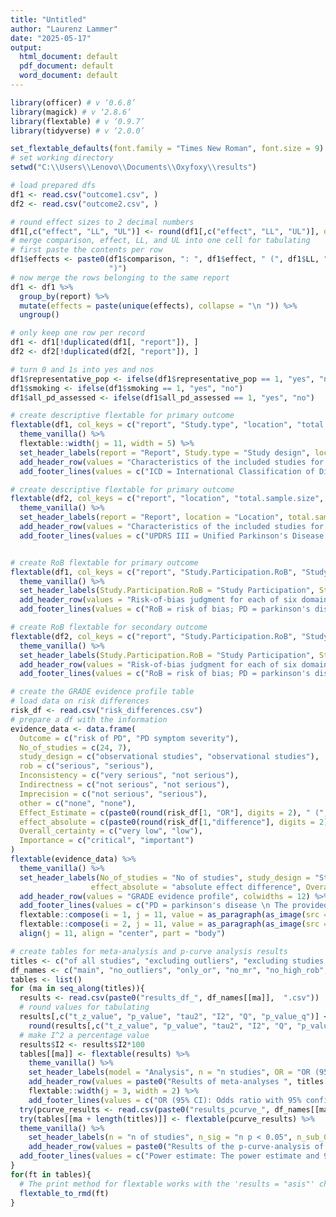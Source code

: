 ---
title: "Untitled"
author: "Laurenz Lammer"
date: "2025-05-17"
output:
  html_document: default
  pdf_document: default
  word_document: default
---

```{r echo=FALSE, results='asis'}
library(officer) # v ‘0.6.8’
library(magick) # v ‘2.8.6’
library(flextable) # v ‘0.9.7’
library(tidyverse) # v ‘2.0.0’

set_flextable_defaults(font.family = "Times New Roman", font.size = 9)
# set working directory 
setwd("C:\\Users\\Lenovo\\Documents\\Oxyfoxy\\results")

# load prepared dfs
df1 <- read.csv("outcome1.csv", )
df2 <- read.csv("outcome2.csv", )

# round effect sizes to 2 decimal numbers
df1[,c("effect", "LL", "UL")] <- round(df1[,c("effect", "LL", "UL")], digits = 2)
# merge comparison, effect, LL, and UL into one cell for tabulating
# first paste the contents per row
df1$effects <- paste0(df1$comparison, ": ", df1$effect, " (", df1$LL, " - ", df1$UL,
                      ")")
# now merge the rows belonging to the same report
df1 <- df1 %>%
  group_by(report) %>%
  mutate(effects = paste(unique(effects), collapse = "\n ")) %>%
  ungroup()

# only keep one row per record
df1 <- df1[!duplicated(df1[, "report"]), ]
df2 <- df2[!duplicated(df2[, "report"]), ]

# turn 0 and 1s into yes and nos
df1$representative_pop <- ifelse(df1$representative_pop == 1, "yes", "no")
df1$smoking <- ifelse(df1$smoking == 1, "yes", "no")
df1$all_pd_assessed <- ifelse(df1$all_pd_assessed == 1, "yes", "no")

# create descriptive flextable for primary outcome
flextable(df1, col_keys = c("report", "Study.type", "location", "total.sample.size", "PD.diagnostic.criteria", "representative_pop", "all_pd_assessed", "smoking", "country.income.category", "effect.type", "effects")) %>%
  theme_vanilla() %>%
  flextable::width(j = 11, width = 5) %>%
  set_header_labels(report = "Report", Study.type = "Study design", location = "Location", total.sample.size = "Sample size", PD.diagnostic.criteria = "Diagnostic criteria", representative_pop = "Representative sample", all_pd_assessed = "All participants examined", smoking = "Controlled for smoking", effect.type = "Effect measure", effects = "Effect", country.income.category = "Income category") %>% 
  add_header_row(values = "Characteristics of the included studies for the primary outcome", colwidths = 11) %>%
  add_footer_lines(values = c("ICD = International Classification of Diseases; UK PDS BB = UK Parkinson's Disease Society Brain Bank; MDS = Movement Disorder Society; Ward & Gibb = Research diagnostic criteria for Parkinson's disease by Ward & Gibb 1990; OR = odds ratio; HR = hazard ratio; SIR = standardized incidence ratio; PR = prevalence ratio; IVW = inverse variance weighted; WM = weighted median; S Mode = simple mode; W Mode = weighted mode; * = no education, did not complete primary, completed primary, secondary, or tertiary education"))

# create descriptive flextable for primary outcome
flextable(df2, col_keys = c("report", "location", "total.sample.size", "symptom_severity_assessment")) %>%
  theme_vanilla() %>%
  set_header_labels(report = "Report", location = "Location", total.sample.size = "Sample size", symptom_severity_assessment = "effect metric") %>% 
  add_header_row(values = "Characteristics of the included studies for the secondary outcome", colwidths = 4) %>%
  add_footer_lines(values = c("UPDRS III = Unified Parkinson's Disease Rating Scale motor subscale; H & Y = Hoehn & Yahr stage; BBS = Berg Balance Scale; LID HR = Levodopa-induced dyskinesia hazard ratio; "))


# create RoB flextable for primary outcome
flextable(df1, col_keys = c("report", "Study.Participation.RoB", "Study.Attrition.RoB", "Education.measurement.RoB", "PD.measurement.RoB", "Study.confounding.RoB", "Statistical.Analysis.and.Reporting.RoB", "Overall")) %>%
  theme_vanilla() %>%
  set_header_labels(Study.Participation.RoB = "Study Participation", Study.Attrition.RoB = "Study Attrition", Education.measurement.RoB = "Education Measurement", PD.measurement.RoB = "PD Measurement", Study.confounding.RoB = "Confounding", Statistical.Analysis.and.Reporting.RoB = "Statistical Analysis and Reporting", Overall = "Overall RoB") %>% 
  add_header_row(values = "Risk-of-bias judgment for each of six domains of bias, and for the overall risk of bias of studies on our primary outcome", colwidths = 8) %>%
  add_footer_lines(values = c("RoB = risk of bias; PD = parkinson's disease \n Because they reported data from the same study as other reports, Fardell 2020, Huang 2023, Li 2024, Li 2025, Wirdefeldt 2005 were not included in the meta-analysis."))

# create RoB flextable for secondary outcome
flextable(df2, col_keys = c("report", "Study.Participation.RoB", "Study.Attrition.RoB", "Education.measurement.RoB", "PD.measurement.RoB", "Study.confounding.RoB", "Statistical.Analysis.and.Reporting.RoB", "Overall")) %>%
  theme_vanilla() %>%
  set_header_labels(Study.Participation.RoB = "Study Participation", Study.Attrition.RoB = "Study Attrition", Education.measurement.RoB = "Education Measurement", PD.measurement.RoB = "PD Measurement", Study.confounding.RoB = "Confounding", Statistical.Analysis.and.Reporting.RoB = "Statistical Analysis and Reporting", Overall = "Overall RoB") %>% 
  add_header_row(values = "Risk-of-bias judgment for each of six domains of bias, and for the overall risk of bias of studies on our secondary outcome", colwidths = 8) %>%
  add_footer_lines(values = c("RoB = risk of bias; PD = parkinson's disease \n Sunwoo 2016 and Jeong 2022 are based on the same registry."))

# create the GRADE evidence profile table
# load data on risk differences
risk_df <- read.csv("risk_differences.csv") 
# prepare a df with the information
evidence_data <- data.frame(
  Outcome = c("risk of PD", "PD symptom severity"),
  No_of_studies = c(24, 7),
  study_design = c("observational studies", "observational studies"),
  rob = c("serious", "serious"),
  Inconsistency = c("very serious", "not serious"),
  Indirectness = c("not serious", "not serious"),
  Imprecision = c("not serious", "serious"),
  other = c("none", "none"),
  Effect_Estimate = c(paste0(round(risk_df[1, "OR"], digits = 2), " (", round(risk_df[3, "OR"], digits = 2), " - ", round(risk_df[2, "OR"], digits = 2), ")"), "better motor performance"),
  effect_absolute = c(paste0(round(risk_df[1,"difference"], digits = 2), "% higher lifetime risk (from ", abs(round(risk_df[3, "difference"], digits = 2)), "","% lower risk to ", round(risk_df[2, "difference"], digits = 2), "% higher risk)"), ""),
  Overall_certainty = c("very low", "low"),
  Importance = c("critical", "important")
)
flextable(evidence_data) %>%
  theme_vanilla() %>%
  set_header_labels(No_of_studies = "No of studies", study_design = "Study design", rob = "Risk of bias", Effect_Estimate = "Effect of higher education",
                  effect_absolute = "absolute effect difference", Overall_certainty = "Certainty") %>% 
  add_header_row(values = "GRADE evidence profile", colwidths = 12) %>%
  add_footer_lines(values = c("PD = parkinson's disease \n The provided effect measure is an odds ratio with its 95% confidence interval. The baseline risk is 1.65%.")) %>%
  flextable::compose(i = 1, j = 11, value = as_paragraph(as_image(src = "GRADE_very_low.png", width = 0.8, height = 0.8), "very low"), part = "body") %>%
  flextable::compose(i = 2, j = 11, value = as_paragraph(as_image(src = "GRADE_low.png", width = 0.8, height = 0.8), "low"), part = "body") %>%
  align(j = 11, align = "center", part = "body")

# create tables for meta-analysis and p-curve analysis results
titles <- c("of all studies", "excluding outliers", "excluding studies reporting other effect measures than odds ratios", "excluding mendelian randomization studies", "excluding studies with a high risk of bias", "including only one Swedish register-based study")
df_names <- c("main", "no_outliers", "only_or", "no_mr", "no_high_rob", "one_reg")
tables <- list()
for (ma in seq_along(titles)){
  results <- read.csv(paste0("results_df_", df_names[[ma]],  ".csv"))
  # round values for tabulating
  results[,c("t_z_value", "p_value", "tau2", "I2", "Q", "p_value_q")] <-
    round(results[,c("t_z_value", "p_value", "tau2", "I2", "Q", "p_value_q")], digits = 3)
  # make I^2 a percentage value
  results$I2 <- results$I2*100
  tables[[ma]] <- flextable(results) %>%
    theme_vanilla() %>%
    set_header_labels(model = "Analysis", n = "n studies", OR = "OR (95% CI)", t_z_value = "t-/z-value", p_value = "p-value", pred_interval = "prediction interval", tau2 = "tau²", I2 = "I² (%)", Q = "Q / Q'-Q", p_value_q = "p-value of Q") %>% 
    add_header_row(values = paste0("Results of meta-analyses ", titles[[ma]]), colwidths = 11) %>%
    flextable::width(j = 3, width = 2) %>%
    add_footer_lines(values = c("OR (95% CI): Odds ratio with 95% confidence interval (adjusted for limit meta-analysis row);  t/z-value: z-value for limit meta-analysis, t-value for all others; p-value: p-value of the effect of education; tau² / I²: measures of heterogeneity for main analysis, measures of  residual heterogeneity for overall subgroup analyses, measures of heterogeneity within the subgroup for individual subgroups; Q/Q'-Q/df/p-value of Q = results of test of heterogeneity for main analysis and for individual subgroups, results of test for subgroup differences for overall subgroup analyses, results of test of small-study effects for limit meta-analysis \n df = degrees of freedom; HIC = high-income country, L/MIC = low- or middle-income country"))
  try(pcurve_results <- read.csv(paste0("results_pcurve_", df_names[[ma]],  ".csv")))
  try(tables[[ma + length(titles)]] <- flextable(pcurve_results) %>%
  theme_vanilla() %>%
    set_header_labels(n = "n of studies", n_sig = "n p < 0.05", n_sub_0.025 = "n p < 0.025", test = "Test",pBinomial = "p binomial", zFull = "z full", pFull = "p full", zHalf = "z half", pHalf = "p half", Power_estimate = "Power estimate", Evidential_value = "Evidential value", Effect_estimate = "Effect estimate") %>% 
    add_header_row(values = paste0("Results of the p-curve-analysis of the meta-analysis ", titles[[ma]]), colwidths = 12) %>%  
  add_footer_lines(values = c("Power estimate: The power estimate and 95% confidence interval;  Effect estimate: estimated true effect d; p binomial: p-value of the binomial test comparing significant p-values above and below 0.025; z/p full/half: effect measures and measures of significance of the pp-value based tests of right-skewness/flatness for the full sample (all significant p-values) and half of the sample (only p-values > 0.025) \n The test of right-skewness tests for evidential for an actual effect. The test of flatness tests for evidential value of an absence of a real effect. ")))
}
for(ft in tables){
  # The print method for flextable works with the 'results = "asis"' chunk option in HTML output.
  flextable_to_rmd(ft)
}


```
